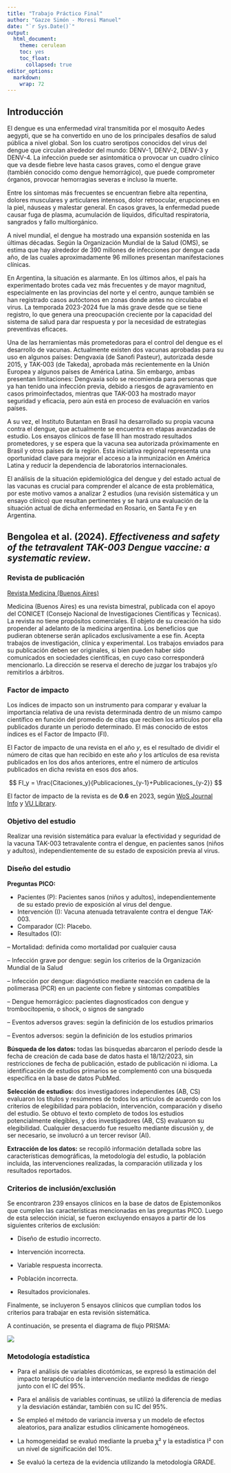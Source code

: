 ```yaml
---
title: "Trabajo Práctico Final"
author: "Gazze Simón - Moresi Manuel"
date: "`r Sys.Date()`"
output: 
  html_document:
    theme: cerulean
    toc: yes
    toc_float:
      collapsed: true
editor_options: 
  markdown: 
    wrap: 72
---
```


## Introducción

El dengue es una enfermedad viral transmitida por el mosquito Aedes
aegypti, que se ha convertido en uno de los principales desafíos de
salud pública a nivel global. Son los cuatro serotipos conocidos del
virus del dengue que circulan alrededor del mundo: DENV-1, DENV-2,
DENV-3 y DENV-4. La infección puede ser asintomática o provocar un
cuadro clínico que va desde fiebre leve hasta casos graves, como el
dengue grave (también conocido como dengue hemorrágico), que puede
comprometer órganos, provocar hemorragias severas e incluso la muerte.

Entre los síntomas más frecuentes se encuentran fiebre alta repentina,
dolores musculares y articulares intensos, dolor retroocular, erupciones
en la piel, náuseas y malestar general. En casos graves, la enfermedad
puede causar fuga de plasma, acumulación de líquidos, dificultad
respiratoria, sangrados y fallo multiorgánico.

A nivel mundial, el dengue ha mostrado una expansión sostenida en las
últimas décadas. Según la Organización Mundial de la Salud (OMS), se
estima que hay alrededor de 390 millones de infecciones por dengue cada
año, de las cuales aproximadamente 96 millones presentan manifestaciones
clínicas.

En Argentina, la situación es alarmante. En los últimos años, el país ha
experimentado brotes cada vez más frecuentes y de mayor magnitud,
especialmente en las provincias del norte y el centro, aunque también se
han registrado casos autóctonos en zonas donde antes no circulaba el
virus. La temporada 2023-2024 fue la más grave desde que se tiene
registro, lo que genera una preocupación creciente por la capacidad del
sistema de salud para dar respuesta y por la necesidad de estrategias
preventivas eficaces.

Una de las herramientas más prometedoras para el control del dengue es
el desarrollo de vacunas. Actualmente existen dos vacunas aprobadas para
su uso en algunos países: Dengvaxia (de Sanofi Pasteur), autorizada
desde 2015, y TAK-003 (de Takeda), aprobada más recientemente en la
Unión Europea y algunos países de América Latina. Sin embargo, ambas
presentan limitaciones: Dengvaxia solo se recomienda para personas que
ya han tenido una infección previa, debido a riesgos de agravamiento en
casos primoinfectados, mientras que TAK-003 ha mostrado mayor seguridad
y eficacia, pero aún está en proceso de evaluación en varios países.

A su vez, el Instituto Butantan en Brasil ha desarrollado su propia
vacuna contra el dengue, que actualmente se encuentra en etapas
avanzadas de estudio. Los ensayos clínicos de fase III han mostrado
resultados prometedores, y se espera que la vacuna sea autorizada
próximamente en Brasil y otros países de la región. Esta iniciativa
regional representa una oportunidad clave para mejorar el acceso a la
inmunización en América Latina y reducir la dependencia de laboratorios
internacionales.

El análisis de la situación epidemiológica del dengue y del estado
actual de las vacunas es crucial para comprender el alcance de esta
problemática, por este motivo vamos a analizar 2 estudios (una revisión
sistemática y un ensayo clínico) que resultan pertinentes y se hará una
evaluación de la situación actual de dicha enfermedad en Rosario, en
Santa Fe y en Argentina.

## Bengolea et al. (2024). *Effectiveness and safety of the tetravalent TAK-003 Dengue vaccine: a systematic review*.

### Revista de publicación

[Revista Medicina (Buenos Aires)](https://www.medicinabuenosaires.com/)

Medicina (Buenos Aires) es una revista bimestral, publicada con el apoyo
del CONICET (Consejo Nacional de Investigaciones Científicas y
Técnicas). La revista no tiene propósitos comerciales. El objeto de su
creación ha sido propender al adelanto de la medicina argentina. Los
beneficios que pudieran obtenerse serán aplicados exclusivamente a ese
fin. Acepta trabajos de investigación, clínica y experimental. Los
trabajos enviados para su publicación deben ser originales, si bien
pueden haber sido comunicados en sociedades científicas, en cuyo caso
corresponderá mencionarlo. La dirección se reserva el derecho de juzgar
los trabajos y/o remitirlos a árbitros.

### Factor de impacto

Los índices de impacto son un instrumento para comparar y evaluar la
importancia relativa de una revista determinada dentro de un mismo campo
científico en función del promedio de citas que reciben los artículos
por ella publicados durante un periodo determinado. El más conocido de
estos índices es el Factor de Impacto (FI).

El Factor de impacto de una revista en el año $y$, es el resultado de
dividir el número de citas que han recibido en este año $y$ los
artículos de esa revista publicados en los dos años anteriores, entre el
número de artículos publicados en dicha revista en esos dos años.

$$ FI_y = \frac{Citaciones_y}{Publicaciones_{y-1}+Publicaciones_{y-2}} $$

El factor de impacto de la revista es de **0.6** en 2023, según [WoS
Journal Info](https://wos-journal.info/journalid/1116) y [VU
Library](https://journalpublishingguide.vu.nl/WebQuery/vubrowser/15503#:~:text=Scopus%20Journal%20Metrics%20(2024)%20*%20SJR:%200.197.%20*%20SNIP:%200.267.%20*%20CiteScore:%200.9).

### Objetivo del estudio

Realizar una revisión sistemática para evaluar la efectividad y
seguridad de la vacuna TAK-003 tetravalente contra el dengue, en
pacientes sanos (niños y adultos), independientemente de su estado de
exposición previa al virus.

### Diseño del estudio

**Preguntas PICO:**

-   Pacientes (P): Pacientes sanos (niños y adultos), independientemente
    de su estado previo de exposición al virus del dengue.
-   Intervención (I): Vacuna atenuada tetravalente contra el dengue
    TAK-003.
-   Comparador (C): Placebo.
-   Resultados (O):

-- Mortalidad: definida como mortalidad por cualquier causa

-- Infección grave por dengue: según los criterios de la Organización
Mundial de la Salud

-- Infección por dengue: diagnóstico mediante reacción en cadena de la
polimerasa (PCR) en un paciente con fiebre y síntomas compatibles

-- Dengue hemorrágico: pacientes diagnosticados con dengue y
trombocitopenia, o shock, o signos de sangrado

-- Eventos adversos graves: según la definición de los estudios
primarios

-- Eventos adversos: según la definición de los estudios primarios

**Búsqueda de los datos:** todas las búsquedas abarcaron el período
desde la fecha de creación de cada base de datos hasta el 18/12/2023,
sin restricciones de fecha de publicación, estado de publicación ni
idioma. La identificación de estudios primarios se complementó con una
búsqueda específica en la base de datos PubMed.

**Selección de estudios:** dos investigadores independientes (AB, CS)
evaluaron los títulos y resúmenes de todos los artículos de acuerdo con
los criterios de elegibilidad para población, intervención, comparación
y diseño del estudio. Se obtuvo el texto completo de todos los estudios
potencialmente elegibles, y dos investigadores (AB, CS) evaluaron su
elegibilidad. Cualquier desacuerdo fue resuelto mediante discusión y, de
ser necesario, se involucró a un tercer revisor (AI).

**Extracción de los datos:** se recopiló información detallada sobre las
características demográficas, la metodología del estudio, la población
incluida, las intervenciones realizadas, la comparación utilizada y los
resultados reportados.

### Criterios de inclusión/exclusión

Se encontraron 239 ensayos clínicos en la base de datos de Epistemonikos
que cumplen las características mencionadas en las preguntas PICO. Luego
de esta selección inicial, se fueron excluyendo ensayos a partir de los
siguientes criterios de exclusión:

-   Diseño de estudio incorrecto.

-   Intervención incorrecta.

-   Variable respuesta incorrecta.

-   Población incorrecta.

-   Resultados provicionales.

Finalmente, se incluyeron 5 ensayos clínicos que cumplian todos los
criterios para trabajar en esta revisión sistemática.

A continuación, se presenta el diagrama de flujo PRISMA:

![](Imagenes/PRISMA.jpeg)


### Metodología estadística

- Para el análisis de variables dicotómicas, se expresó la estimación del impacto terapéutico de la intervención mediante medidas de riesgo junto con el IC del 95%.

- Para el análisis de variables continuas, se utilizó la diferencia de medias y la desviación estándar, también con su IC del 95%.

- Se empleó el método de variancia inversa y un modelo de efectos aleatorios, para analizar estudios clínicamente homogéneos.

- La homogeneidad se evaluó mediante la prueba ꭕ² y la estadística I² con un nivel de significación del 10%.

- Se evaluó la certeza de la evidencia utilizando la metodología GRADE.


